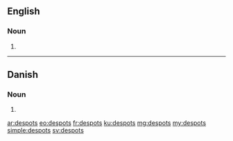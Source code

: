 ==English==

===Noun===
{{head|en}}

# {{plural of|despot}}

----

==Danish==

===Noun===
{{head|da|noun form|g=c}}

# {{form of|genitive singular indefinite|despot|lang=da}}

[[ar:despots]]
[[eo:despots]]
[[fr:despots]]
[[ku:despots]]
[[mg:despots]]
[[my:despots]]
[[simple:despots]]
[[sv:despots]]